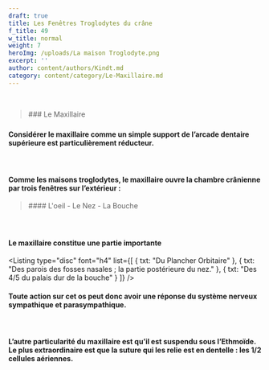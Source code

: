 ```yaml
---
draft: true
title: Les Fenêtres Troglodytes du crâne
f_title: 49
w_title: normal
weight: 7
heroImg: /uploads/La maison Troglodyte.png
excerpt: ''
author: content/authors/Kindt.md
category: content/category/Le-Maxillaire.md
---
```


 

<BlockQuote position="center" authorName="">
  ### Le Maxillaire

  ###
</BlockQuote>

<Space height={40} />

#### Considérer le maxillaire comme un&#xA;simple support de l’arcade dentaire supérieure est particulièrement réducteur.

####  

#### Comme les maisons troglodytes, le&#xA;maxillaire ouvre la chambre crânienne par trois fenêtres sur l’extérieur :

<Space height={20} />

<BlockQuote position="center">
  #### L'oeil - Le Nez - La Bouche
</BlockQuote>

####  

#### Le maxillaire constitue une partie&#xA;importante 

<Space height={20} />

<Listing
  type="disc"
  font="h4"
  list={[
    { txt: "Du Plancher Orbitaire" },
    { txt: "Des parois des fosses nasales ; la partie postérieure du nez." },
    { txt: "Des 4/5 du palais dur de la bouche" }
  ]}
/>

<Space height={20} />

####

#### Toute action sur cet os peut donc avoir une réponse du système nerveux sympathique et parasympathique.

####  

<Space height={5} />

#### L’autre particularité du maxillaire&#xA;est qu’il est suspendu sous l’Ethmoïde. Le plus extraordinaire est que la suture qui les relie est en dentelle : les 1/2 cellules aériennes.
